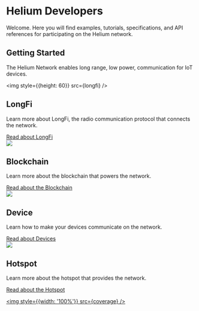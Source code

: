 


# Helium Developers 

Welcome. Here you will find examples, tutorials, specifications, and API references for participating on the Helium network.


## Getting Started
The Helium Network enables long range, low power, communication for IoT devices.

<div style={{display: 'grid', gridGap: 30, gridTemplateColumns:'repeat(auto-fit, minmax(228px, 1fr))', margin: '50px 0'}}>
<div style={{padding: '40px', backgroundColor: '#393A67', borderRadius: 10, textAlign: 'center' }}>

<img style={{height: 60}} src={longfi} />
  <h2 style={{marginTop: 10}}>LongFi</h2>
  <p>Learn more about LongFi, the radio communication protocol that connects the network.</p>
  <a style={{display: 'block'}} href="/longfi/overview"> Read about LongFi</a>
</div>

<div style={{ padding: '40px', backgroundColor: '#393A67', borderRadius: 10, textAlign: 'center'}}>
<img style={{height: 60}} src={blockchain} />

  <h2 style={{marginTop: 10}}>Blockchain</h2>
  <p>Learn more about the blockchain that powers the network.</p>
      <a style={{display: 'block'}} href="/blockchain/overview"> Read about the Blockchain</a>

</div>

<div style={{ padding: '40px', backgroundColor: '#393A67', borderRadius: 10, textAlign: 'center'}}>
<img style={{height: 60}} src={device} />
  <h2 style={{marginTop: 10}}>Device</h2>
  <p>Learn how to make your devices communicate on the network.</p>
    <a style={{display: 'block'}} href="/device/overview"> Read about Devices</a>

</div>

<div style={{ padding: '40px', backgroundColor: '#393A67', borderRadius: 10, textAlign: 'center'}}>
<img style={{height: 60}} src={hotspot} />
  <h2 style={{marginTop: 10}}>Hotspot</h2>
  <p>Learn more about the hotspot that provides the network.</p>
      <a style={{display: 'block'}} href="/hotspot/overview"> Read about the Hotspot</a>

</div>



</div>


<a href="https://network.helium.com/coverage"><img style={{width: '100%'}} src={coverage} /></a>

